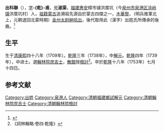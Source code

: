 '''出科聯'''（{{bd|1709年||1753年||catIdx＝Chu}}），[[表字|字]]'''-{乾}-甫'''，[[号|号]]'''淑渠'''，[[福建|福建]][[惠安|惠安]]樟市铺洪厝坑（今[[泉州市|泉州市]][[泉港区|泉港区]][[涂岭镇|涂岭镇]]洪厝坑村）人，[[祖籍|祖籍]][[蒙古|蒙古]]追溯祖先源自於蒙古四傑之一，[[木華黎|木華黎]]，（明兵推軍北上，元朝退回北蒙時期）[[金州|金州]][[太尉|太尉]][[納哈出|納哈出]]，後代取用此（漢字）出姓氏所傳承的後裔。<ref>{{cite book|author=惠安县地方志编纂委员会|title=惠安县志|publisher=方志出版社|location=北 京市|isbn=7-80122-352-7|url=http://www.fjsq.gov.cn/ShowText.asp?ToBook=3192&index=1878&|edition=第1 版|accessdate=2011-06-22|date=1998年7月|archive-url=https://web.archive.org/web/20161023205739/http://www.fjsq.gov.cn/ShowText.asp?ToBook=3192&index=1878&|archive-date=2016-10-23|dead-url=yes}}</ref>

== 生平 ==
生于[[清|清]][[康熙|康熙]]四十八年（1709年）。[[乾隆|乾隆]]三年（1738年），中[[解元|解元]]。[[乾隆|乾隆]]四年（1739年），中进士。選[[翰林院|翰林院]][[庶吉士|庶吉士]]，[[散館|散館]]授[[檢討|檢討]]<ref>《詞林輯略·卷四·乾隆》</ref>。卒於[[乾隆|乾隆]]十八年（1753年）七月十四日。

== 参考文献 ==
{{reflist}}

{{乾隆四年己未科殿試金榜}} 

{{Authority control}}

{{DEFAULTSORT:Chu出}}
[[Category:出姓|Category:出姓]]
[[Category:泉港人|Category:泉港人]]
[[Category:清朝福建鄉試解元|Category:清朝福建鄉試解元]]
[[Category:清朝翰林院庶吉士|Category:清朝翰林院庶吉士]]
[[Category:清朝翰林院檢討|Category:清朝翰林院檢討]]


{{福建小作品}}